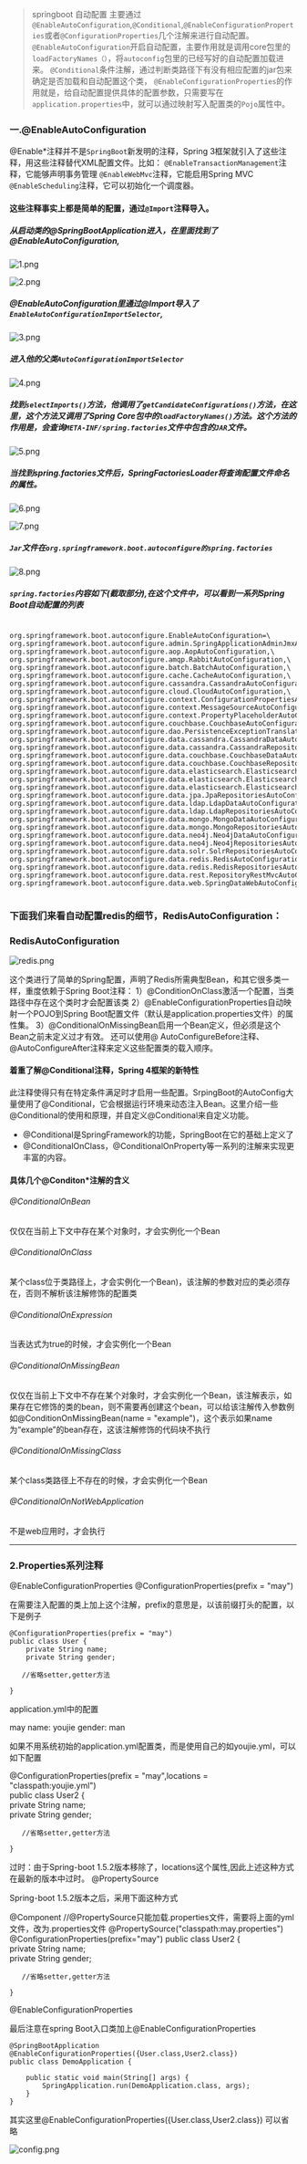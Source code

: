 > springboot 自动配置 主要通过`@EnableAutoConfiguration`,`@Conditional`,`@EnableConfigurationProperties`或者`@ConfigurationProperties`几个注解来进行自动配置。
> `@EnableAutoConfiguration`开启自动配置，主要作用就是调用core包里的`loadFactoryNames（）`，将`autoconfig`包里的已经写好的自动配置加载进来。
> `@Conditional`条件注解，通过判断类路径下有没有相应配置的jar包来确定是否加载和自动配置这个类，
> `@EnableConfigurationProperties`的作用就是，给自动配置提供具体的配置参数，只需要写在`application.properties`中，就可以通过映射写入配置类的`Pojo`属性中。

### 一.@EnableAutoConfiguration

@Enable\*注释并不是`SpringBoot`新发明的注释，Spring 3框架就引入了这些注释，用这些注释替代XML配置文件。比如：
`@EnableTransactionManagement`注释，它能够声明事务管理
`@EnableWebMvc`注释，它能启用Spring MVC
`@EnableScheduling`注释，它可以初始化一个调度器。

#### **这些注释事实上都是简单的配置，通过`@Import`注释导入**。

##### 从启动类的@SpringBootApplication进入，在里面找到了@EnableAutoConfiguration,

![1.png](http://upload-images.jianshu.io/upload_images/6393906-a119d2a4670a4be6.png?imageMogr2/auto-orient/strip%7CimageView2/2/w/1240)

![2.png](http://upload-images.jianshu.io/upload_images/6393906-d5170c3e1699ebb9.png?imageMogr2/auto-orient/strip%7CimageView2/2/w/1240)

##### @EnableAutoConfiguration里通过@Import导入了`EnableAutoConfigurationImportSelector`,

![3.png](http://upload-images.jianshu.io/upload_images/6393906-b0381cd7a3409478.png?imageMogr2/auto-orient/strip%7CimageView2/2/w/1240)

##### 进入他的父类`AutoConfigurationImportSelector`

![4.png](http://upload-images.jianshu.io/upload_images/6393906-b01a789205726418.png?imageMogr2/auto-orient/strip%7CimageView2/2/w/1240)

##### 找到`selectImports()`方法，他调用了`getCandidateConfigurations()`方法，在这里，这个方法又调用了Spring Core包中的`loadFactoryNames()`方法。这个方法的作用是，会查询`META-INF/spring.factories`文件中包含的`JAR`文件。

![5.png](http://upload-images.jianshu.io/upload_images/6393906-987701c02d91bcb8.png?imageMogr2/auto-orient/strip%7CimageView2/2/w/1240)

##### 当找到spring.factories文件后，SpringFactoriesLoader将查询配置文件命名的属性。

![6.png](http://upload-images.jianshu.io/upload_images/6393906-c1b0ebdc173fd269.png?imageMogr2/auto-orient/strip%7CimageView2/2/w/1240)

![7.png](http://upload-images.jianshu.io/upload_images/6393906-a7c503b3d92035ee.png?imageMogr2/auto-orient/strip%7CimageView2/2/w/1240)

##### `Jar`文件在`org.springframework.boot.autoconfigure的spring.factories`

![8.png](http://upload-images.jianshu.io/upload_images/6393906-db288b99c0227ec1.png?imageMogr2/auto-orient/strip%7CimageView2/2/w/1240)

##### `spring.factories`内容如下(截取部分),在这个文件中，可以看到一系列Spring Boot自动配置的列表

```properties

org.springframework.boot.autoconfigure.EnableAutoConfiguration=\
org.springframework.boot.autoconfigure.admin.SpringApplicationAdminJmxAutoConfiguration,\
org.springframework.boot.autoconfigure.aop.AopAutoConfiguration,\
org.springframework.boot.autoconfigure.amqp.RabbitAutoConfiguration,\
org.springframework.boot.autoconfigure.batch.BatchAutoConfiguration,\
org.springframework.boot.autoconfigure.cache.CacheAutoConfiguration,\
org.springframework.boot.autoconfigure.cassandra.CassandraAutoConfiguration,\
org.springframework.boot.autoconfigure.cloud.CloudAutoConfiguration,\
org.springframework.boot.autoconfigure.context.ConfigurationPropertiesAutoConfiguration,\
org.springframework.boot.autoconfigure.context.MessageSourceAutoConfiguration,\
org.springframework.boot.autoconfigure.context.PropertyPlaceholderAutoConfiguration,\
org.springframework.boot.autoconfigure.couchbase.CouchbaseAutoConfiguration,\
org.springframework.boot.autoconfigure.dao.PersistenceExceptionTranslationAutoConfiguration,\
org.springframework.boot.autoconfigure.data.cassandra.CassandraDataAutoConfiguration,\
org.springframework.boot.autoconfigure.data.cassandra.CassandraRepositoriesAutoConfiguration,\
org.springframework.boot.autoconfigure.data.couchbase.CouchbaseDataAutoConfiguration,\
org.springframework.boot.autoconfigure.data.couchbase.CouchbaseRepositoriesAutoConfiguration,\
org.springframework.boot.autoconfigure.data.elasticsearch.ElasticsearchAutoConfiguration,\
org.springframework.boot.autoconfigure.data.elasticsearch.ElasticsearchDataAutoConfiguration,\
org.springframework.boot.autoconfigure.data.elasticsearch.ElasticsearchRepositoriesAutoConfiguration,\
org.springframework.boot.autoconfigure.data.jpa.JpaRepositoriesAutoConfiguration,\
org.springframework.boot.autoconfigure.data.ldap.LdapDataAutoConfiguration,\
org.springframework.boot.autoconfigure.data.ldap.LdapRepositoriesAutoConfiguration,\
org.springframework.boot.autoconfigure.data.mongo.MongoDataAutoConfiguration,\
org.springframework.boot.autoconfigure.data.mongo.MongoRepositoriesAutoConfiguration,\
org.springframework.boot.autoconfigure.data.neo4j.Neo4jDataAutoConfiguration,\
org.springframework.boot.autoconfigure.data.neo4j.Neo4jRepositoriesAutoConfiguration,\
org.springframework.boot.autoconfigure.data.solr.SolrRepositoriesAutoConfiguration,\
org.springframework.boot.autoconfigure.data.redis.RedisAutoConfiguration,\
org.springframework.boot.autoconfigure.data.redis.RedisRepositoriesAutoConfiguration,\
org.springframework.boot.autoconfigure.data.rest.RepositoryRestMvcAutoConfiguration,\
org.springframework.boot.autoconfigure.data.web.SpringDataWebAutoConfiguration,\


```

### 下面我们来看自动配置redis的细节，RedisAutoConfiguration：

### RedisAutoConfiguration

![redis.png](http://upload-images.jianshu.io/upload_images/6393906-69d292aa0c360cae.png?imageMogr2/auto-orient/strip%7CimageView2/2/w/1240)

这个类进行了简单的Spring配置，声明了Redis所需典型Bean，和其它很多类一样，重度依赖于Spring Boot注释：
1）@ConditionOnClass激活一个配置，当类路径中存在这个类时才会配置该类
2）@EnableConfigurationProperties自动映射一个POJO到Spring Boot配置文件（默认是application.properties文件）的属性集。
3）@ConditionalOnMissingBean启用一个Bean定义，但必须是这个Bean之前未定义过才有效。
还可以使用@ AutoConfigureBefore注释、@AutoConfigureAfter注释来定义这些配置类的载入顺序。

#### 着重了解@Conditional注释，Spring 4框架的新特性

此注释使得只有在特定条件满足时才启用一些配置。SrpingBoot的AutoConfig大量使用了@Conditional，它会根据运行环境来动态注入Bean。这里介绍一些@Conditional的使用和原理，并自定义@Conditional来自定义功能。

- @Conditional是SpringFramework的功能，SpringBoot在它的基础上定义了
- @ConditionalOnClass，@ConditionalOnProperty等一系列的注解来实现更丰富的内容。

#### 具体几个@Conditon\*注解的含义

###### @ConditionalOnBean

仅仅在当前上下文中存在某个对象时，才会实例化一个Bean

###### @ConditionalOnClass

某个class位于类路径上，才会实例化一个Bean)，该注解的参数对应的类必须存在，否则不解析该注解修饰的配置类

###### @ConditionalOnExpression

当表达式为true的时候，才会实例化一个Bean

###### @ConditionalOnMissingBean

仅仅在当前上下文中不存在某个对象时，才会实例化一个Bean，该注解表示，如果存在它修饰的类的bean，则不需要再创建这个bean，可以给该注解传入参数例如@ConditionOnMissingBean(name = "example")，这个表示如果name为“example”的bean存在，这该注解修饰的代码块不执行

###### @ConditionalOnMissingClass

某个class类路径上不存在的时候，才会实例化一个Bean

###### @ConditionalOnNotWebApplication

不是web应用时，才会执行

---

### 2.Properties系列注释

@EnableConfigurationProperties
@ConfigurationProperties(prefix = "may")

在需要注入配置的类上加上这个注解，prefix的意思是，以该前缀打头的配置，以下是例子

    @ConfigurationProperties(prefix = "may")
    public class User {
        private String name;
        private String gender;

       //省略setter,getter方法

    }

application.yml中的配置

may
name: youjie
gender: man

如果不用系统初始的application.yml配置类，而是使用自己的如youjie.yml，可以如下配置

@ConfigurationProperties(prefix = "may",locations = "classpath:youjie.yml")  
 public class User2 {  
 private String name;  
 private String gender;

       //省略setter,getter方法

    }

过时：由于Spring-boot 1.5.2版本移除了，locations这个属性,因此上述这种方式在最新的版本中过时。
@PropertySource

Spring-boot 1.5.2版本之后，采用下面这种方式

@Component
//@PropertySource只能加载.properties文件，需要将上面的yml文件，改为.properties文件
@PropertySource("classpath:may.properties")
@ConfigurationProperties(prefix="may")
public class User2 {  
 private String name;  
 private String gender;

       //省略setter,getter方法

    }

@EnableConfigurationProperties

最后注意在spring Boot入口类加上@EnableConfigurationProperties

    @SpringBootApplication
    @EnableConfigurationProperties({User.class,User2.class})
    public class DemoApplication {

        public static void main(String[] args) {
            SpringApplication.run(DemoApplication.class, args);
        }
    }

其实这里@EnableConfigurationProperties({User.class,User2.class}) 可以省略

![config.png](http://upload-images.jianshu.io/upload_images/6393906-9a1af4a7f2cffd82.png?imageMogr2/auto-orient/strip%7CimageView2/2/w/1240)
